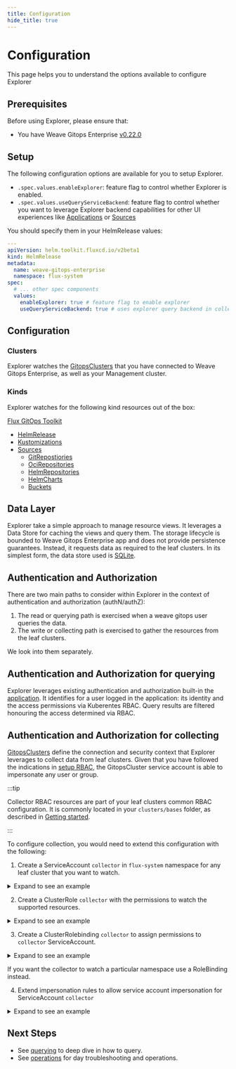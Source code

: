 ```yaml
---
title: Configuration
hide_title: true
---
```



# Configuration <TierLabel tiers="Enterprise" />

<AlphaWarning/>

This page helps you to understand the options available to configure Explorer

## Prerequisites
Before using Explorer, please ensure that:
- You have Weave Gitops Enterprise [v0.22.0](../../releases)

## Setup

The following configuration options are available for you to setup Explorer.

- `.spec.values.enableExplorer`: feature flag to control whether Explorer is enabled.
- `.spec.values.useQueryServiceBackend`: feature flag to control whether you want to leverage Explorer backend capabilities for
other UI experiences like [Applications](../../getting-started/ui#applications-view) or [Sources](../../getting-started/ui#the-sources-view)

You should specify them in your HelmRelease values:

```yaml
---
apiVersion: helm.toolkit.fluxcd.io/v2beta1
kind: HelmRelease
metadata:
  name: weave-gitops-enterprise
  namespace: flux-system
spec:
  # ... other spec components
  values:
    enableExplorer: true # feature flag to enable explorer
    useQueryServiceBackend: true # uses explorer query backend in collection UIs
```

## Configuration

### Clusters

Explorer watches the [GitopsClusters](https://docs.gitops.weave.works/docs/next/cluster-management/managing-existing-clusters/#connect-a-cluster)
that you have connected to Weave Gitops Enterprise, as well as your Management cluster.

### Kinds

Explorer watches for the following kind resources out of the box:

[Flux GitOps Toolkit](https://fluxcd.io/flux/components/)

- [HelmRelease](https://fluxcd.io/flux/components/helm/helmreleases/)
- [Kustomizations](https://fluxcd.io/flux/components/kustomize/kustomization/)
- [Sources](https://fluxcd.io/flux/components/source/)
  - [GitRepostiories](https://fluxcd.io/flux/components/source/gitrepositories/)
  - [OciRepositories](https://fluxcd.io/flux/components/source/ocirepositories/)
  - [HelmRepositories](https://fluxcd.io/flux/components/source/helmrepositories/)
  - [HelmCharts](https://fluxcd.io/flux/components/source/helmcharts/)
  - [Buckets](https://fluxcd.io/flux/components/source/buckets/)

## Data Layer

Explorer take a simple approach to manage resource views. It leverages a Data Store for caching the views and query them.
The storage lifecycle is bounded to Weave Gitops Enterprise app and does not provide persistence guarantees.
Instead, it requests data as required to the leaf clusters. In its simplest form, the data store used is [SQLite](https://sqlite.org/index.html).

## Authentication and Authorization

There are two main paths to consider within Explorer in the context of authentication and authorization (authN/authZ):

1. The read or querying path is exercised when a weave gitops user queries the data.
2. The write or collecting path is exercised to gather the resources from the leaf clusters.

We look into them separately.

## Authentication and Authorization for querying

Explorer leverages existing authentication and authorization built-in the [application](https://docs.gitops.weave.works/docs/configuration/securing-access-to-the-dashboard/).
It identifies for a user logged in the application: its identity and the access permissions via Kuberentes RBAC.
Query results are filtered honouring the access determined via RBAC.

## Authentication and Authorization for collecting

[GitopsClusters](../cluster-management/managing-existing-clusters.mdx#connect-a-cluster)
define the connection and security context that Explorer leverages to collect data from leaf clusters. Given that you have followed the indications
in [setup RBAC](../configuration/service-account-permissions.mdx), the GitopsCluster service account is able to impersonate any user or group.

:::tip

Collector RBAC resources are part of your leaf clusters common RBAC configuration. It is commonly
located in your  `clusters/bases` folder, as described in [Getting started](./getting-started.mdx).

:::


To configure collection, you would need to extend this configuration with the following:

1. Create a ServiceAccount `collector` in `flux-system` namespace for any leaf cluster that you want to watch.

<details><summary>Expand to see an example</summary>

```yaml
apiVersion: v1
kind: ServiceAccount
metadata:
  name: collector
  namespace: flux-system
```

</details>


2. Create a ClusterRole `collector` with the permissions to watch the supported resources.

<details><summary>Expand to see an example</summary>

```yaml
apiVersion: rbac.authorization.k8s.io/v1
kind: ClusterRole
metadata:
  name: collector
rules:
  - apiGroups: [ "rbac.authorization.k8s.io" ]
    resources: [ "roles", "clusterroles", "rolebindings", "clusterrolebindings" ]
    verbs: [ "list", "watch" ]
  - apiGroups: [ "kustomize.toolkit.fluxcd.io" ]
    resources: [ "kustomizations" ]
    verbs: [ "list", "watch" ]
  - apiGroups: [ "helm.toolkit.fluxcd.io" ]
    resources: [ "helmreleases" ]
    verbs: [ "list", "watch" ]
  - apiGroups: [ "source.toolkit.fluxcd.io" ]
    resources: [ "buckets", "helmcharts", "gitrepositories", "helmrepositories", "ocirepositories" ]
    verbs: [ "list", "watch" ]
```

</details>

3. Create a ClusterRolebinding `collector` to assign permissions to `collector` ServiceAccount.

<details><summary>Expand to see an example</summary>

```yaml
apiVersion: rbac.authorization.k8s.io/v1
kind: ClusterRoleBinding
metadata:
  name: collector
subjects:
  - kind: ServiceAccount
    name: collector
    namespace: flux-system
roleRef:
  kind: ClusterRole
  name: collector
  apiGroup: rbac.authorization.k8s.io
```

</details>

If you want the collector to watch a particular namespace use a RoleBinding instead.

4. Extend impersonation rules to allow service account impersonation for ServiceAccount `collector`

<details><summary>Expand to see an example</summary>

```yaml
apiVersion: rbac.authorization.k8s.io/v1
kind: ClusterRole
metadata:
  name: clusters-service-impersonator-role
rules:
  - apiGroups: [""]
    resources: ["users", "groups"]
    verbs: ["impersonate"]
  - apiGroups: [ "" ]
    resources: [ "serviceaccounts" ]
    verbs: [ "impersonate" ]
    resourceNames:
      - "collector"
```
</details>

## Next Steps
- See [querying](./querying.mdx) to deep dive in how to query.
- See [operations](./operations.mdx) for day troubleshooting and operations.
